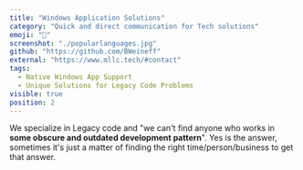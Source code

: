 ```yaml
---
title: "Windows Application Solutions"
category: "Quick and direct communication for Tech solutions"
emoji: "📓"
screenshot: "./popularlanguages.jpg"
github: "https://github.com/BWeineff"
external: "https://www.mllc.tech/#contact"
tags:
  - Native Windows App Support
  - Unique Solutions for Legacy Code Problems
visible: true
position: 2
---
```


We specialize in Legacy code and "we can't find anyone who works in **some obscure and outdated development pattern**". Yes is the answer, sometimes it's just a matter of finding the right time/person/business to get that answer.
